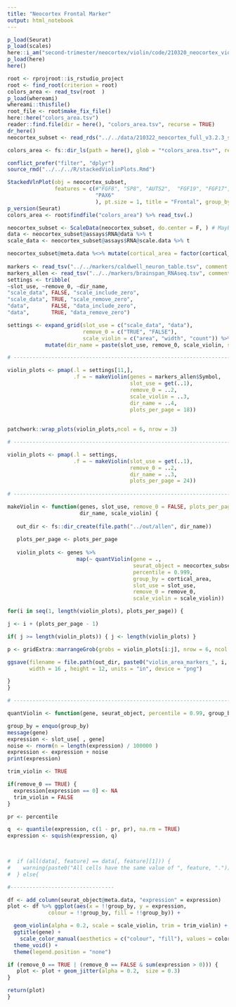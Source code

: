 ```yaml
---
title: "Neocortex Frontal Marker"
output: html_notebook
---
```


```r
p_load(Seurat)
p_load(scales)
here::i_am("second-trimester/neocortex/violin/code/210320_neocortex_violin_plots.Rmd") 
p_load(here)
here()

root <- rprojroot::is_rstudio_project
root <- find_root(criterion = root)
colors_area <- read_tsv(root  )
p_load(whereami)
whereami::thisfile()
root_file <- root$make_fix_file()
here::here("colors_area.tsv")
reader::find.file(dir = here(), "colors_area.tsv", recurse = TRUE)
dr_here()
neocortex_subset <- read_rds("../../data/210322_neocortex_full_v3.2.3_subset_0.05.rds")   

colors_area <- fs::dir_ls(path = here(), glob = "*colors_area.tsv*", recurse = TRUE) %>% read_tsv()
```

```r
conflict_prefer("filter", "dplyr")
source_rmd("../../../R/stackedViolinPlots.Rmd")
```
```r
StackedVlnPlot(obj = neocortex_subset,
               features = c(#"FGF8", "SP8", "AUTS2",  "FGF19", "FGF17", "ETV4", "ETV1", "LMO3", 
                            "PAX6"
                            ), pt.size = 1, title = "Frontal", group_by = "cortical_area")
p_version(Seurat)
colors_area <- root$findfile("colors_area") %>% read_tsv(.)

neocortex_subset <- ScaleData(neocortex_subset, do.center = F, ) # Maybe reduce scale.max ? 
data <- neocortex_subset@assays$RNA@data %>% t
scale_data <- neocortex_subset@assays$RNA@scale.data %>% t

neocortex_subset@meta.data %<>% mutate(cortical_area = factor(cortical_area, levels = colors_area$category))
                                                                                
markers <- read_tsv("../../markers/caldwell_neuron_table.tsv", comment = "//")
markers_allen <- read_tsv("../../markers/brainspan_RNAseq.tsv", comment = "//")
settings <- tribble(
~slot_use, ~remove_0, ~dir_name,
"scale_data", FALSE, "scale_include_zero",
"scale_data", TRUE, "scale_remove_zero",
"data",       FALSE, "data_include_zero",
"data",       TRUE, "data_remove_zero")

settings <- expand_grid(slot_use = c("scale_data", "data"), 
                        remove_0 = c("TRUE", "FALSE"), 
                        scale_violin = c("area", "width", "count")) %>%
            mutate(dir_name = paste(slot_use, remove_0, scale_violin, sep = "_"))

# -----------------------------------------------------------------------------  

violin_plots <- pmap(.l = settings[11,], 
                     .f = ~ makeViolin(genes = markers_allen$Symbol,
                                       slot_use = get(..1), 
                                       remove_0 = ..2,
                                       scale_violin = ..3,
                                       dir_name = ..4,
                                       plots_per_page = 18))
  
  
patchwork::wrap_plots(violin_plots,ncol = 6, nrow = 3)

# -----------------------------------------------------------------------------  

violin_plots <- pmap(.l = settings, 
                     .f = ~ makeViolin(slot_use = get(..1), 
                                       remove_0 = ..2, 
                                       dir_name = ..3,
                                       plots_per_page = 24))
                             
# -----------------------------------------------------------------------------                

makeViolin <- function(genes, slot_use, remove_0 = FALSE, plots_per_page = 24, 
                       dir_name, scale_violin) {
                
   out_dir <- fs::dir_create(file.path("../out/allen", dir_name))
   
   plots_per_page <- plots_per_page
   
   violin_plots <- genes %>% 
                      map(~ quantViolin(gene = ., 
                                        seurat_object = neocortex_subset, 
                                        percentile = 0.999, 
                                        group_by = cortical_area, 
                                        slot_use = slot_use,
                                        remove_0 = remove_0,
                                        scale_violin = scale_violin))

for(i in seq(1, length(violin_plots), plots_per_page)) {

j <- i + (plots_per_page - 1)

if( j >= length(violin_plots)) { j <- length(violin_plots) }

p <- gridExtra::marrangeGrob(grobs = violin_plots[i:j], nrow = 6, ncol = 4)

ggsave(filename = file.path(out_dir, paste0("violin_area_markers_", i, ".png")), plot = p, 
       width = 16 , height = 12, units = "in", device = "png")

}
}

# -----------------------------------------------------------------------------  

quantViolin <- function(gene, seurat_object, percentile = 0.99, group_by, slot_use, remove_0 = FALSE, scale_violin) {

group_by = enquo(group_by)
message(gene)
expression <- slot_use[ , gene] 
noise <- rnorm(n = length(expression) / 100000 )
expression <- expression + noise 
print(expression)

trim_violin <- TRUE

if(remove_0 == TRUE) { 
  expression[expression == 0] <- NA
  trim_violin = FALSE
}

pr <- percentile

q  <- quantile(expression, c(1 - pr, pr), na.rm = TRUE)
expression <- squish(expression, q)


 
#  if (all(data[, feature] == data[, feature][1])) { 
#    warning(paste0("All cells have the same value of ", feature, ".")) 
#  } else{ 

#---------------------------------

df <- add_column(seurat_object@meta.data, "expression" = expression)
plot <- df %>% ggplot(aes(x = !!group_by, y = expression, 
             colour = !!group_by, fill = !!group_by)) + 

  geom_violin(alpha = 0.2, scale = scale_violin, trim = trim_violin) +
  ggtitle(gene) +
    scale_color_manual(aesthetics = c("colour", "fill"), values = colors_area$color) +
  theme_void() +
  theme(legend.position = "none")

if (remove_0 == TRUE | (remove_0 == FALSE & sum(expression > 0))) {
   plot <- plot + geom_jitter(alpha = 0.2,  size = 0.3)
}

return(plot)
} 

```

